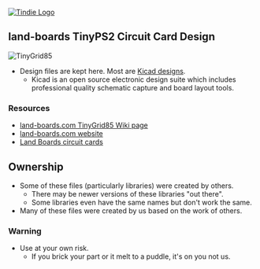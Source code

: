 <a href="https://www.tindie.com/products/land_boards/tinygrid85-attiny85-board-with-prototyping-area/" >
<img src="http://land-boards.com/tindie/tindie-larges-v2.png" alt="Tindie Logo">
</img></a>

== land-boards TinyPS2 Circuit Card Design ==

<img src="http://land-boards.com/blwiki/images/f/f9/TinyGrid85-X2-cca-001.JPG" alt="TinyGrid85"></img>

* Design files are kept here. Most are [http://www.kicad-pcb.org/display/KICAD/KiCad+EDA+Software+Suite/ Kicad designs].
** Kicad is an open source electronic design suite which includes professional quality schematic capture and board layout tools.

=== Resources ===

* [http://land-boards.com/blwiki/index.php?title=TinyPS2 land-boards.com TinyGrid85 Wiki page]
* [http://land-boards.com/content/ land-boards.com website]
* [http://land-boards.com/blwiki/index.php Land Boards circuit cards]

== Ownership ==

* Some of these files (particularly libraries) were created by others.
** There may be newer versions of these libraries "out there".
** Some libraries even have the same names but don't work the same.
* Many of these files were created by us based on the work of others.

=== Warning ===

* Use at your own risk.
** If you brick your part or it melt to a puddle, it's on you not us.
